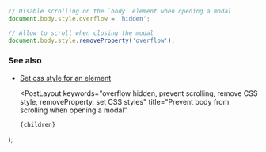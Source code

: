 
```js
// Disable scrolling on the `body` element when opening a modal
document.body.style.overflow = 'hidden';

// Allow to scroll when closing the modal
document.body.style.removeProperty('overflow');
```

### See also

-   [Set css style for an element](/set-css-style-for-an-element)

    <PostLayout
        keywords="overflow hidden, prevent scrolling, remove CSS style, removeProperty, set CSS styles"
        title="Prevent body from scrolling when opening a modal"
    >
        {children}
    </PostLayout>
);